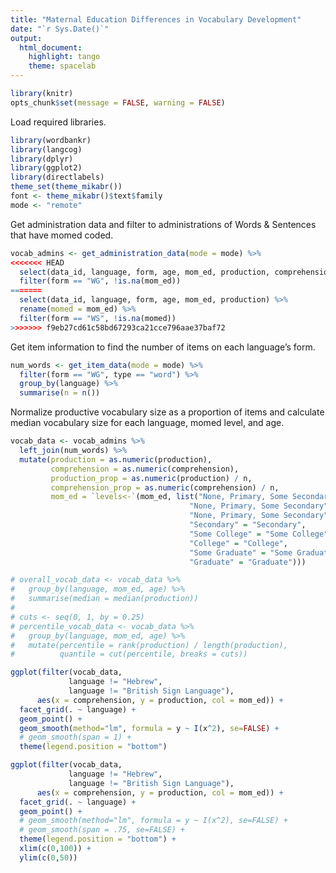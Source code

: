 ```yaml
---
title: "Maternal Education Differences in Vocabulary Development"
date: "`r Sys.Date()`"
output:
  html_document:
    highlight: tango
    theme: spacelab
---
```


```r
library(knitr)
opts_chunk$set(message = FALSE, warning = FALSE)
```

Load required libraries.
```r
library(wordbankr)
library(langcog)
library(dplyr)
library(ggplot2)
library(directlabels)
theme_set(theme_mikabr())
font <- theme_mikabr()$text$family
mode <- "remote"
```

Get administration data and filter to administrations of Words & Sentences that have momed coded.
```r
vocab_admins <- get_administration_data(mode = mode) %>%
<<<<<<< HEAD
  select(data_id, language, form, age, mom_ed, production, comprehension) %>%
  filter(form == "WG", !is.na(mom_ed))
=======
  select(data_id, language, form, age, mom_ed, production) %>%
  rename(momed = mom_ed) %>%
  filter(form == "WS", !is.na(momed))
>>>>>>> f9eb27cd61c58bd67293ca21cce796aae37baf72
```

Get item information to find the number of items on each language's form.
```r
num_words <- get_item_data(mode = mode) %>%
  filter(form == "WG", type == "word") %>%
  group_by(language) %>%
  summarise(n = n())
```

Normalize productive vocabulary size as a proportion of items and calculate median vocabulary size for each language, momed level, and age.

```r
vocab_data <- vocab_admins %>%
  left_join(num_words) %>%
  mutate(production = as.numeric(production), 
         comprehension = as.numeric(comprehension), 
         production_prop = as.numeric(production) / n,
         comprehension_prop = as.numeric(comprehension) / n,
         mom_ed = `levels<-`(mom_ed, list("None, Primary, Some Secondary" = "None",
                                        "None, Primary, Some Secondary" = "Primary",
                                        "None, Primary, Some Secondary" = "Some Secondary",
                                        "Secondary" = "Secondary",
                                        "Some College" = "Some College",
                                        "College" = "College",
                                        "Some Graduate" = "Some Graduate",
                                        "Graduate" = "Graduate")))

# overall_vocab_data <- vocab_data %>%
#   group_by(language, mom_ed, age) %>%
#   summarise(median = median(production))
# 
# cuts <- seq(0, 1, by = 0.25)
# percentile_vocab_data <- vocab_data %>%
#   group_by(language, mom_ed, age) %>%
#   mutate(percentile = rank(production) / length(production),
#          quantile = cut(percentile, breaks = cuts))
```

```r
ggplot(filter(vocab_data, 
             language != "Hebrew", 
             language != "British Sign Language"), 
      aes(x = comprehension, y = production, col = mom_ed)) + 
  facet_grid(. ~ language) + 
  geom_point() + 
  geom_smooth(method="lm", formula = y ~ I(x^2), se=FALSE) +
  # geom_smooth(span = 1) + 
  theme(legend.position = "bottom")
```


```r
ggplot(filter(vocab_data, 
             language != "Hebrew", 
             language != "British Sign Language"), 
      aes(x = comprehension, y = production, col = mom_ed)) + 
  facet_grid(. ~ language) + 
  geom_point() + 
  # geom_smooth(method="lm", formula = y ~ I(x^2), se=FALSE) +
  # geom_smooth(span = .75, se=FALSE) + 
  theme(legend.position = "bottom") + 
  xlim(c(0,100)) + 
  ylim(c(0,50)) 
```

